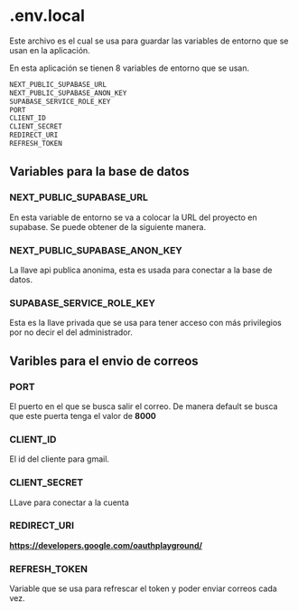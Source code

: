 # .env.local

Este archivo es el cual se usa para guardar las variables de entorno que se usan en la aplicación.

En esta aplicación se tienen 8 variables de entorno que se usan.

```bash
NEXT_PUBLIC_SUPABASE_URL
NEXT_PUBLIC_SUPABASE_ANON_KEY
SUPABASE_SERVICE_ROLE_KEY
PORT
CLIENT_ID
CLIENT_SECRET
REDIRECT_URI
REFRESH_TOKEN
```

## Variables para la base de datos

### NEXT_PUBLIC_SUPABASE_URL

En esta variable de entorno se va a colocar la URL del proyecto en supabase. Se puede obtener de la siguiente manera.

### NEXT_PUBLIC_SUPABASE_ANON_KEY

La llave api publica anonima, esta es usada para conectar a la base de datos.

### SUPABASE_SERVICE_ROLE_KEY

Esta es la llave privada que se usa para tener acceso con más privilegios por no decir el del administrador.

## Varibles para el envio de correos

### PORT

El puerto en el que se busca salir el correo. De manera default se busca que este puerta tenga el valor de **8000**

### CLIENT_ID

El id del cliente para gmail.

### CLIENT_SECRET

LLave para conectar a la cuenta

### REDIRECT_URI

**https://developers.google.com/oauthplayground/**

### REFRESH_TOKEN

Variable que se usa para refrescar el token y poder enviar correos cada vez.
